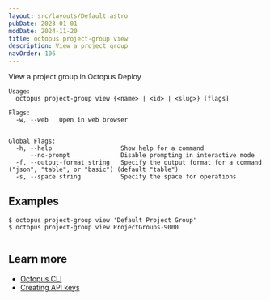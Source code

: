 ```yaml
---
layout: src/layouts/Default.astro
pubDate: 2023-01-01
modDate: 2024-11-20
title: octopus project-group view
description: View a project group
navOrder: 106
---
```


View a project group in Octopus Deploy

```
Usage:
  octopus project-group view {<name> | <id> | <slug>} [flags]

Flags:
  -w, --web   Open in web browser


Global Flags:
  -h, --help                   Show help for a command
      --no-prompt              Disable prompting in interactive mode
  -f, --output-format string   Specify the output format for a command ("json", "table", or "basic") (default "table")
  -s, --space string           Specify the space for operations

```

## Examples

<SamplesInstance />

```
$ octopus project-group view 'Default Project Group'
$ octopus project-group view ProjectGroups-9000


```

## Learn more

- [Octopus CLI](/docs/octopus-rest-api/cli)
- [Creating API keys](/docs/octopus-rest-api/how-to-create-an-api-key)